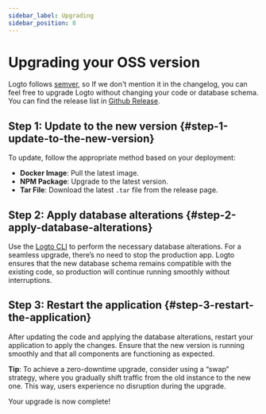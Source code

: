 ```yaml
---
sidebar_label: Upgrading
sidebar_position: 8
---
```


# Upgrading your OSS version

Logto follows [semver](https://semver.org/), so If we don't mention it in the changelog, you can feel free to upgrade Logto without changing your code or database schema. You can find the release list in [Github Release](https://github.com/logto-io/logto/releases).

## Step 1: Update to the new version \{#step-1-update-to-the-new-version}

To update, follow the appropriate method based on your deployment:

- **Docker Image**: Pull the latest image.
- **NPM Package**: Upgrade to the latest version.
- **Tar File**: Download the latest `.tar` file from the release page.

## Step 2: Apply database alterations \{#step-2-apply-database-alterations}

Use the [Logto CLI](/logto-oss/using-cli/database-alteration/) to perform the necessary database alterations. For a seamless upgrade, there’s no need to stop the production app. Logto ensures that the new database schema remains compatible with the existing code, so production will continue running smoothly without interruptions.

## Step 3: Restart the application \{#step-3-restart-the-application}

After updating the code and applying the database alterations, restart your application to apply the changes. Ensure that the new version is running smoothly and that all components are functioning as expected.

**Tip**: To achieve a zero-downtime upgrade, consider using a “swap” strategy, where you gradually shift traffic from the old instance to the new one. This way, users experience no disruption during the upgrade.

Your upgrade is now complete!
